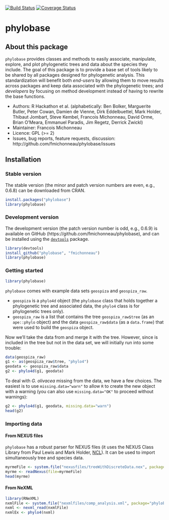 

[![Build Status](https://travis-ci.org/fmichonneau/phylobase.png?branch=master)](https://travis-ci.org/fmichonneau/phylobase)
[![Coverage Status](https://coveralls.io/repos/fmichonneau/phylobase/badge.svg)](https://coveralls.io/r/fmichonneau/phylobase)


# phylobase

## About this package

`phylobase` provides classes and methods to easily associate, manipulate,
explore, and plot phylogenetic trees and data about the species they
include. The goal of this package is to provide a base set of tools likely to be
shared by all packages designed for phylogenetic analysis. This standardization
will benefit both *end-users* by allowing them to move results across packages
and keep data associated with the phylogenetic trees; and *developers* by
focusing on method development instead of having to rewrite the base functions.

- Authors: R Hackathon et al. (alphabetically: Ben Bolker, Marguerite Butler,
  Peter Cowan, Damien de Vienne, Dirk Eddelbuettel, Mark Holder, Thibaut
  Jombart, Steve Kembel, Francois Michonneau, David Orme, Brian O'Meara,
  Emmanuel Paradis, Jim Regetz, Derrick Zwickl)
- Maintainer: Francois Michonneau
- Licence: GPL (>= 2)
- Issues, bug reports, feature requests, discussion:
  http://github.com/fmichonneau/phylobase/issues

## Installation

### Stable version

The stable version (the minor and patch version numbers are even, e.g., 0.6.8)
can be downloaded from CRAN.

```r
install.packages("phylobase")
library(phylobase)
```

### Development version

The development version (the patch version number is odd, e.g., 0.6.9) is
available on GitHub (https://github.com/fmichonneau/phylobase), and can be
installed using the [`devtools`](http://cran.r-project.org/package=devtools)
package.

```r
library(devtools)
install_github("phylobase", "fmichonneau")
library(phylobase)
```

### Getting started

```r
library(phylobase)
```

`phylobase` comes with example data sets `geospiza` and `geospiza_raw`.

- `geospiza` is a `phylo4d` object (the `phylobase` class that holds together a
  phylogenetic tree and associated data, the `phylo4` class is for phylogenetic
  trees only).
- `geospiza_raw` is a list that contains the tree `geospiza_raw$tree` (as an
  `ape::phylo` object) and the data `geospiza_raw$data` (as a `data.frame`) that
  were used to build the `geospiza` object.

Now we'll take the \emph{Geospiza} data from \verb+geospiza_raw$data+ and merge
it with the tree. However, since \emph{G. olivacea} is included in the tree but
not in the data set, we will initially run into some trouble:

```r
data(geospiza_raw)
g1 <- as(geospiza_raw$tree, "phylo4")
geodata <- geospiza_raw$data
g2 <- phylo4d(g1, geodata)
```

To deal with _G. olivacea_ missing from the data, we have a few choices. The
easiest is to use `missing.data="warn"` to allow `R` to create the new object
with a warning (you can also use `missing.data="OK"` to proceed without
warnings):

```r
g2 <- phylo4d(g1, geodata, missing.data="warn")
head(g2)
```

### Importing data

#### From NEXUS files

`phylobase` has a robust parser for NEXUS files (it uses the NEXUS Class Library
from Paul Lewis and Mark Holder,
[NCL](http://sourceforge.net/projects/ncl/files/)). It can be used to import
simultaneously tree and species data.

```r
myrmeFile <- system.file("nexusfiles/treeWithDiscreteData.nex", package="phylobase")
myrme <- readNexus(file=myrmeFile)
head(myrme)
```

#### From NeXML

```r
library(RNeXML)
nxmlFile <- system.file("nexmlfiles/comp_analysis.xml", package="phylobase")
nxml <- nexml_read(nxmlFile)
nxmlEx <- phylo4(nxml)
```
